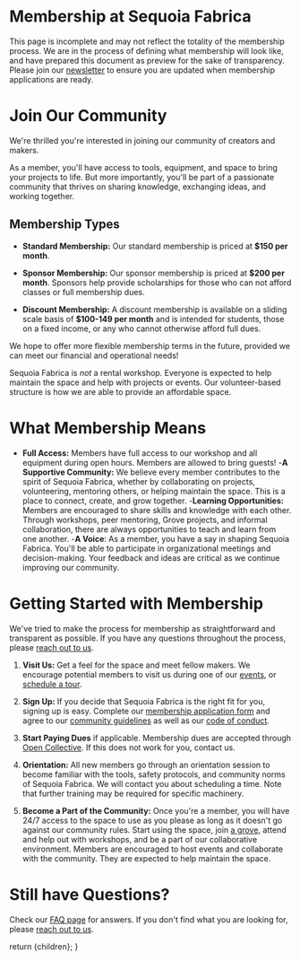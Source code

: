 
# Membership at Sequoia Fabrica

<Callout variant='warning'>
  This page is incomplete and may not reflect the totality of the membership process. We are in the process of defining what membership will look like, and have prepared this document as preview for the sake of transparency. Please join our <a href={urlConstants.mailchimp}>newsletter</a> to ensure you are updated when membership applications are ready.
</Callout>

# Join Our Community

We're thrilled you're interested in joining our community of creators and makers. 

As a member, you'll have access to tools, equipment, and space to bring your projects to life. But more importantly, you'll be part of a passionate community that thrives on sharing knowledge, exchanging ideas, and working together.

## Membership Types
- **Standard Membership:** Our standard membership is priced at **$150 per month**. 

- **Sponsor Membership:** Our sponsor membership is priced at **$200 per month**. Sponsors  help provide scholarships for those who can not afford classes or full membership dues.

- **Discount Membership:** A discount membership is available on a sliding scale basis of **$100-149 per month** and is intended for students, those on a fixed income, or any who cannot otherwise afford full dues.

We hope to offer more flexible membership terms in the future, provided we can meet our financial and operational needs!

Sequoia Fabrica is _not_ a rental workshop. Everyone is expected to help maintain the space and help with projects or events. Our volunteer-based structure is how we are able to provide an affordable space.

# What Membership Means

- **Full Access:** Members have full access to our workshop and all equipment during open hours. Members are allowed to bring guests!
-**A Supportive Community:** We believe every member contributes to the spirit of Sequoia Fabrica, whether by collaborating on projects, volunteering, mentoring others, or helping maintain the space. This is a place to connect, create, and grow together.
-**Learning Opportunities:** Members are encouraged to share skills and knowledge with each other. Through workshops, peer mentoring, Grove projects, and informal collaboration, there are always opportunities to teach and learn from one another.
-**A Voice**: As a member, you have a say in shaping Sequoia Fabrica. You'll be able to participate in organizational meetings and decision-making. Your feedback and ideas are critical as we continue improving our community.

# Getting Started with Membership
We've tried to make the process for membership as straightforward and transparent as possible. If you have any questions throughout the process, please [reach out to us](./contact).

1. **Visit Us:** Get a feel for the space and meet fellow makers. We encourage potential members to visit us during one of our [events](./events), or [schedule a tour](./contact).

2. **Sign Up:** If you decide that Sequoia Fabrica is the right fit for you, signing up is easy. Complete our [membership application form](./membership_application) and agree to our [community guidelines](./community_guidelines) as well as our [code of conduct](./code_of_conduct).

4. **Start Paying Dues** if applicable. Membership dues are accepted through [Open Collective](https://opencollective.com/sequoia-fabrica/contribute/sponsor-68571). If this does not work for you, contact us.

5. **Orientation:** All new members go through an orientation session to become familiar with the tools, safety protocols, and community norms of Sequoia Fabrica. We will contact you about scheduling a time. Note that further training may be required for specific machinery.

5. **Become a Part of the Community:** Once you're a member, you will have 24/7 access to the space to use as you please as long as it doesn't go against our community rules. Start using the space, join [a grove](./faq#what_is_a_grove), attend and help out with workshops, and be a part of our collaborative environment. Members are encouraged to host events and collaborate with the community. They are expected to help maintain the space.

# Still have Questions?
Check our [FAQ page](./faq) for answers. If you don't find what you are looking for, please [reach out to us](./contact).

  return <DocumentLayout>{children}</DocumentLayout>;
}
